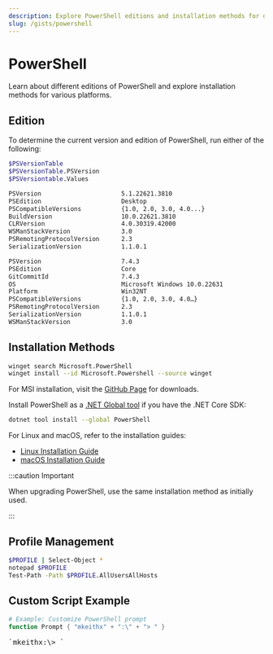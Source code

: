 ```yaml
---
description: Explore PowerShell editions and installation methods for different platforms using $PSVersionTable.
slug: /gists/powershell
---
```



# PowerShell

Learn about different editions of PowerShell and explore installation methods for various platforms.

## Edition

To determine the current version and edition of PowerShell, run either of the following:

```sh showLineNumbers
$PSVersionTable
$PSVersionTable.PSVersion
$PSVersiontable.Values
```

<Tabs>
  <TabItem value="desktop" label="Desktop" default>

```sh {2}
PSVersion                      5.1.22621.3810
PSEdition                      Desktop
PSCompatibleVersions           {1.0, 2.0, 3.0, 4.0...}
BuildVersion                   10.0.22621.3810
CLRVersion                     4.0.30319.42000
WSManStackVersion              3.0
PSRemotingProtocolVersion      2.3
SerializationVersion           1.1.0.1
```

  </TabItem>
  <TabItem value="core" label="Core">

```sh {2}
PSVersion                      7.4.3
PSEdition                      Core
GitCommitId                    7.4.3
OS                             Microsoft Windows 10.0.22631
Platform                       Win32NT
PSCompatibleVersions           {1.0, 2.0, 3.0, 4.0…}
PSRemotingProtocolVersion      2.3
SerializationVersion           1.1.0.1
WSManStackVersion              3.0
```

  </TabItem>
</Tabs>

## Installation Methods

<Tabs>
  <TabItem value="winget" label="Winget (Recommended)" default>

```bash
winget search Microsoft.PowerShell
winget install --id Microsoft.Powershell --source winget
```

  </TabItem>

  <TabItem value="msi" label="MSI Installer">

For MSI installation, visit the [GitHub Page](https://github.com/PowerShell/PowerShell/releases) for downloads.

  </TabItem>

  <TabItem value="dotnet" label=".NET Global Tool">

Install PowerShell as a [.NET Global tool](https://dotnet.microsoft.com/download) if you have the .NET Core SDK:

```bash
dotnet tool install --global PowerShell
```

</TabItem>

<TabItem value="other" label="Other Platforms">

For Linux and macOS, refer to the installation guides:

- [Linux Installation Guide](https://docs.microsoft.com/en-us/powershell/scripting/install/installing-powershell-on-linux?view=powershell-7.4)
- [macOS Installation Guide](https://docs.microsoft.com/en-us/powershell/scripting/install/installing-powershell-on-macos?view=powershell-7.4)

</TabItem>
</Tabs>

:::caution Important

When upgrading PowerShell, use the same installation method as initially used.

:::

## Profile Management

```bash
$PROFILE | Select-Object *
notepad $PROFILE
Test-Path -Path $PROFILE.AllUsersAllHosts
```

## Custom Script Example

```powershell
# Example: Customize PowerShell prompt
function Prompt { "mkeithx" + ":\" + "> " }
```

<pre>
`mkeithx:\>_`
</pre>
